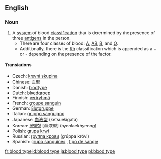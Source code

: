 ==English==

===Noun===
{{wikipedia}}
{{en-noun|sg=[[blood]] [[type]]}}

# A [[system]] of blood [[classification]] that is determined by the presence of three [[antigen]]s in the person.
#*There are four classes of blood: [[A]], [[AB]], [[B]], and [[O]].
#*Additionally, there is the [[Rh]] classification which is appended as a + or - depending on the presence of the factor.

====Translations====
*Czech: [[krevní skupina]]
*Chinese: [[血型]]
*Danish: [[blodtype]]
*Dutch: [[bloedgroep]] {{f}}
*Finnish: [[veriryhmä]]
*French: [[groupe sanguin]] {{m}}
*German: [[Blutgruppe]]
*Italian: [[gruppo sanguigno]] {{m}}
*Japanese: [[血液型]] (ketsuekigata)
*Korean: [[혈액형]] [血液型] (hyeolaekhyeong)
*Polish: [[grupa krwi]] {{f}}
*Russian: [[группа крови]] (grúppa króvi) {{f}}
*Spanish: [[grupo sanguíneo]] {{m}}, [[tipo de sangre]] {{m}}

[[fr:blood type]]
[[id:blood type]]
[[ja:blood type]]
[[pl:blood type]]